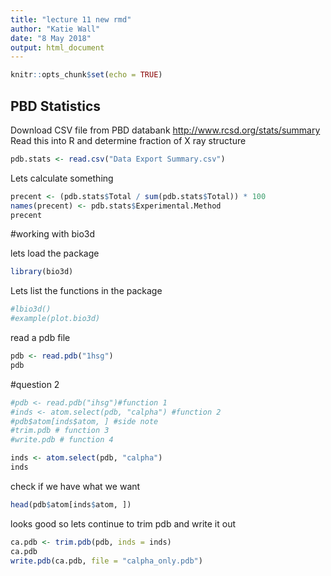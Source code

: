```yaml
---
title: "lecture 11 new rmd"
author: "Katie Wall"
date: "8 May 2018"
output: html_document
---
```


```r
knitr::opts_chunk$set(echo = TRUE)
```
## PBD Statistics

Download CSV file from PBD databank <http://www.rcsd.org/stats/summary> Read this into R and determine fraction of X ray structure

```r
pdb.stats <- read.csv("Data Export Summary.csv")
```

Lets calculate something

```r
precent <- (pdb.stats$Total / sum(pdb.stats$Total)) * 100
names(precent) <- pdb.stats$Experimental.Method
precent
```

#working with bio3d

lets load the package


```r
library(bio3d)
```
Lets list the functions in the package

```r
#lbio3d()
#example(plot.bio3d)
```
read a pdb file 
```r
pdb <- read.pdb("1hsg")
pdb
```
#question 2
```r
#pdb <- read.pdb("ihsg")#function 1
#inds <- atom.select(pdb, "calpha") #function 2
#pdb$atom[inds$atom, ] #side note
#trim.pdb # function 3
#write.pdb # function 4
```


```r
inds <- atom.select(pdb, "calpha")
inds
```

check if we have what we want

```r
head(pdb$atom[inds$atom, ])
```

looks good so lets continue to trim pdb and write it out

```r
ca.pdb <- trim.pdb(pdb, inds = inds)
ca.pdb
write.pdb(ca.pdb, file = "calpha_only.pdb")
```



